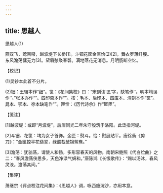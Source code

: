 ```yaml
---
---
---
```

title: 思越人
---



思越人(1)


燕双飞，莺百啭，越波堤下长桥[1]。斗钿花筐金匣恰(2)[2]，舞衣罗薄纤腰。　　东风澹荡慵无力[3]。黛眉愁聚春碧。满地落花无消息。月明肠断空忆。





【校记】


(1)吴钞本此首不分片。

(2)钿：王辑本作“细”。筐：《花间集校》曰：“宋刻讳‘匡’字，缺笔作‘’，明本均误作‘’。”张本亦作“”。四印斋本作“”。按：毛本、后印本、四库本、清刻本作“筐”。晁本、鄂本、徐本缺笔作“”。匣恰：《历代诗余》作“匼匝”。





【笺注】


[1]越波堤：或即“月波堤”，后唐同光二年朱守殷筑于洛阳。此泛指河堤。

[2]斗钿、花筐：均为女子首饰。金匣：熨斗。恰：熨展贴平。唐徐夤《剪刀》：“金匣掠平花翡翠，绿窗裁破锦鸳鸯。”

[3]澹荡：犹骀荡，谓使人和畅，多形容春天的风物。南朝宋鲍照《代白纻曲》之二：“春风澹荡侠思多，天色净渌气妍和。”唐陈鸿《长恨歌传》：“赐以汤沐，春风灵液，澹荡其间。”





【集评】


萧继宗《评点校注花间集》：《思越人》调，咏西施浣沙，亦用本意。